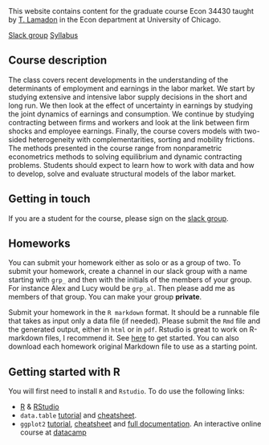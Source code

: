 
<br>

This website contains content for the graduate course Econ 34430 taught by [T. Lamadon](http://www.lamadon.com) in the Econ department at University of Chicago. 

<a class="btn btn-danger" href="https://chicago-econ-34430.slack.com/signup" role="button">Slack group</a>  <a class="btn btn-info" href="pdf/econ-34430-syllabus.pdf" role="button">Syllabus</a> 

## Course description

The class covers recent developments in the understanding of the determinants of employment and earnings in the labor market. We start by studying extensive and intensive labor supply decisions in the short and long run. We then look at the effect of uncertainty in earnings by studying the joint dynamics of earnings and consumption. We continue by studying contracting between firms and workers and look at the link between firm shocks and employee earnings. Finally, the course covers models with two-sided heterogeneity with complementarities, sorting and mobility frictions. The methods presented in the course range from nonparametric econometrics methods to solving equilibrium and dynamic contracting problems. Students should expect to learn how to work with data and how to develop, solve and evaluate structural models of the labor market.

## Getting in touch

If you are a student for the course, please sign on the [slack group](https://join.slack.com/t/chicago-econ-34430/signup).

## Homeworks

You can submit your homework either as solo or as a group of two. To submit your homework, create a channel in our slack group with a name starting with `grp_` and then with the initials of the members of your group. For instance Alex and Lucy would be `grp_al`. Then please add me as members of that group. You can make your group **private**.

Submit your homework in the `R markdown` format. It should be a runnable file that takes as input only a data file (if needed). Please submit the `Rmd` file and the generated output, either in `html` or in `pdf`. Rstudio is great to work on R-markdown files, I recommend it. See [here](http://rmarkdown.rstudio.com/) to get started. You can also download each homework original Markdown file to use as a starting point.

## Getting started with R {#start}

You will first need to install `R` and `Rstudio`. To do use the following links:

 - [R](https://cran.rstudio.com/) & [RStudio](https://www.rstudio.com/products/rstudio/download/)
 - `data.table` [tutorial](https://cran.r-project.org/web/packages/data.table/vignettes/datatable-intro.pdf) and [cheatsheet](https://s3.amazonaws.com/assets.datacamp.com/img/blog/data+table+cheat+sheet.pdf).
 - `ggplot2` [tutorial](http://www.ceb-institute.org/bbs/wp-content/uploads/2011/09/handout_ggplot2.pdf), [cheatsheet](http://www.rstudio.com/wp-content/uploads/2015/12/ggplot2-cheatsheet-2.0.pdf) and [full documentation](http://docs.ggplot2.org/current/). An interactive online course at  [datacamp](https://www.datacamp.com/courses/data-visualization-with-ggplot2-1)


<!-- Place this tag in your head or just before your close body tag. -->
<script async defer src="https://buttons.github.io/buttons.js"></script>  
